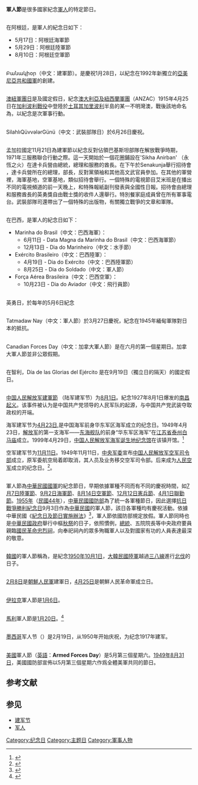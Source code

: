 '''軍人節'''是很多國家紀念[[軍人|軍人]]的特定節日。

=={{ARG}}==
在阿根廷，是軍人的紀念日如下：
*5月17日：阿根廷海軍節
*5月29日：阿根廷陸軍節
*8月10日：阿根廷空軍節

=={{ARM}}==
Բանակիօր（中文：建軍節）。是慶祝1月28日，以紀念在1992年新獨立的[[亞美尼亞共和國軍|亞美尼亞共和國軍]]的創建。

=={{flag|Australasia}}==
[[澳新军团日|澳紐軍團日]]是{{AUS}}及{{NZL}}國定假日，紀念[[澳新军团|澳大利亞及紐西蘭軍團]]（ANZAC）1915年4月25日在[[加里波利之战|加利波利戰役]]中登陸於[[土耳其|土耳其]][[加里波利|加里波利]]半島的某一不明灣澳，戰後該地命名為{{tsl|en|ANZAC Cove|澳紐軍團灣}}，以紀念是次軍事行動。

=={{AZE}}==
SilahlıQüvvələrGünü（中文：武裝部隊日）於6月26日慶祝。

=={{BGD}}==
孟加拉國定11月21日為建軍節以紀念反對佔領巴基斯坦部隊在解放戰爭時期， 1971年三服務聯合行動之際。這一天開始於一個花圈鋪設在'Sikha Anirban'  （永恆之火）在達卡兵營由總統，總理和服務的酋長。在下午於Senakunja舉行招待會 ，達卡兵營所在的總理，部長，反對黨領袖和其他高文武官員參加。在其他的軍營裡，海軍基地，空軍基地，類似招待會舉行。一個特殊的電視節目艾米班是在播出不同的電視頻道的前一天晚上，和特殊報紙副刊發表與全國性日報。招待會由總理和服務酋長的英勇獎自由戰士獎的收件人還舉行。特別餐家庭成員曾在所有軍事電台。武裝部隊司還帶出了一個特殊的出版物，有關獨立戰爭的文章和軍隊。

=={{BRA}}==
在巴西，是軍人的紀念日如下：
*Marinha do Brasil（中文：巴西海軍）：
**6月11日 - Data Magna da Marinha do Brasil（中文：巴西海軍節）
**12月13日 - Dia do Marinheiro（中文：水手節）
*Exército Brasileiro（中文：巴西陸軍）：
**4月19日 - Dia do Exército（中文：巴西陸軍節）
**8月25日 - Dia do Soldado（中文：軍人節）
*Força Aérea Brasileira（中文：巴西空軍）：
**10月23日 - Dia do Aviador（中文：飛行員節）

== {{BUL}} ==
英勇日，於每年的5月6日紀念

=={{MYA}}==
Tatmadaw Nay（中文：軍人節）於3月27日慶祝，紀念在1945年緬甸軍隊對日本的抵抗。

=={{CAN}}==
Canadian Forces Day（中文：加拿大軍人節）是在六月的第一個星期日。加拿大軍人節並非公眾假期。

=={{CHI}}==
在智利，Día de las Glorias del Ejército 是在9月19日（獨立日的隔天）的國定假日。

== {{PRC}} ==
[[中国人民解放军建軍節|中国人民解放军建軍節]] （陆军建军节）为[[8月1日|8月1日]]。紀念1927年8月1日爆发的[[南昌起义|南昌起义]]。该事件被认为是中国共产党领导的人民军队的起源，与中国共产党武装夺取政权的开端。

海军建军节为[[4月23日|4月23日]],是中国海军前身华东军区海军成立的纪念日。1949年4月23日，[[中国人民解放军|解放军]]的第一支海军——[[东海舰队|东海舰队]]的前身“华东军区海军”在[[江苏省|江苏省]][[泰州市|泰州]][[白马镇_(泰州市)|白马庙]]成立。1999年4月29日，[[中国人民解放军海军诞生地纪念馆|中国人民解放军海军诞生地纪念馆]]在该镇开馆。<ref>{{Cite web  |url =http://www.gmw.cn/01gmrb/1999-04/30/GB/18042%5EGM2-3012.HTM?_t_t_t=0.3268445038702339  |title =人民海军诞生地纪念馆在泰州落成  |author =  |date =1999-04-30  |publisher =光明日报  |language =  |accessdate =  |quote =  |archive-date =2020-11-05  |archive-url =https://web.archive.org/web/20201105082101/http://www.gmw.cn/01gmrb/1999-04/30/GB/18042%5EGM2-3012.HTM?_t_t_t=0.3268445038702339  |dead-url =no  }}</ref>

空军建军节为[[11月11日|11月11日]]。1949年11月11日，[[中央军委|中央军委]]宣布[[中国人民解放军空军司令部|中国人民解放军空军司令部]]成立，原军委航空局着即取消，其人员及业务移交空军司令部。后来成为[[中国人民解放军空军|人民空军]]成立的纪念日。<ref>{{Cite web|url=http://kj.81.cn/content/2015-01/23/content_6319407.htm|title=空军司令部的组建|date=2015-01-23|publisher=中国空军网|accessdate=2017-05-21|archive-date=2016-07-11|archive-url=https://web.archive.org/web/20160711172529/http://kj.81.cn/content/2015-01/23/content_6319407.htm|dead-url=no}}</ref>。

== {{ROC}} ==
軍人節為[[中華民國國軍|中華民國國軍]]的紀念節日，早期依據軍種不同而有不同的慶祝時間，如[[七七事變|7月7日陸軍節]]、[[九二台海戰役|9月2日海軍節]]、[[八一四空戰|8月14日空軍節]]、[[西安事變|12月12日憲兵節]]、[[聯勤|4月1日聯勤節]]。[[1955年|1955年]]（[[民國44年|民國44年]]），[[中華民國國防部|中華民國國防部]]為了統一各軍種節日，因此選擇[[第二次世界大戰對日戰爭勝利紀念日|抗日戰爭勝利紀念日]]9月3日作為[[中華民國|中華民國]]的軍人節，該日各軍種均有慶祝活動。依據中華民國《[[s:紀念日及節日實施辦法_(民國101年)|紀念日及節日實施辦法]]》<ref>{{cite web | url=http://law.moj.gov.tw/LawClass/LawAll.aspx?PCode=D0020033 | title=紀念日及節日實施辦法 | publisher=全國法規資料庫 | date=2010-11-02 | accessdate=2012-01-23 | archive-date=2016-01-07 | archive-url=https://web.archive.org/web/20160107225525/http://law.moj.gov.tw/LawClass/LawAll.aspx?PCode=D0020033 | dead-url=yes }}</ref>，軍人節依國防部規定放假。軍人節同時也是[[中華民國政府|中華民國政府]]舉行中樞[[秋祭|秋祭]]的日子，依照慣例，[[中華民國總統|總統]]、五院院長等中央政府要員親臨[[忠烈祠|國民革命忠烈祠]]，向奉祀祠內的眾多殉職軍人以及對國家有功的人員表達最深的敬意。

== {{ROK}} ==
[[韓國|韓國]]的軍人節稱為{{Link-ko|韓國國軍日|국군의 날|國軍日}}，是紀念[[1950年|1950年]][[10月1日|10月1日]]，[[大韓民國陸軍|大韓民國陸軍]]{{Link-en|大韓民國第3步兵師|3rd Infantry Division (Republic of Korea)|第3師}}越過[[三八線|三八線]]進行[[平壤-元山戰役|北伐]]的日子。

=={{DPRK}}==
[[2月8日|2月8日]]是[[朝鮮人民軍|朝鮮人民軍]]建軍日，[[4月25日|4月25日]]是朝鮮人民革命軍成立日。

== {{IRQ}} ==
[[伊拉克|伊拉克]]軍人節是[[1月6日|1月6日]]。

== {{MLI}} ==
[[馬利|馬利]]軍人節是[[1月20日|1月20日]]。<ref>{{cite web | url=http://www.iss.co.za/AF/profiles/Mali/mali1.html | publisher=Institute for Security Studies | title=Mali Fact File | accessdate=2012-01-20 | deadurl=yes | archiveurl=https://web.archive.org/web/20120115165333/http://www.iss.co.za/AF/profiles/Mali/mali1.html | archivedate=2012-01-15 }}</ref>

== {{MEX}} ==
[[墨西哥|墨西哥]]军人节（{{lang-en|Armed Forces Day}}）是2月19日，从1950年开始庆祝，为纪念1917年建军。

== {{USA}} ==
[[美國|美國]]軍人節（[[英語|英語]]：'''Armed Forces Day'''）是5月第三個星期六。[[1949年|1949年]][[8月31日|8月31日]]，美國國防部宣佈以5月第三個星期六作爲全體美軍共同的節日。

==参考文献==
{{Reflist}}

==参见==
*[[建军节|建军节]]
*[[军人|军人]]

[[Category:纪念日|Category:纪念日]]
[[Category:主题日|Category:主题日]]
[[Category:軍事人物|Category:軍事人物]]